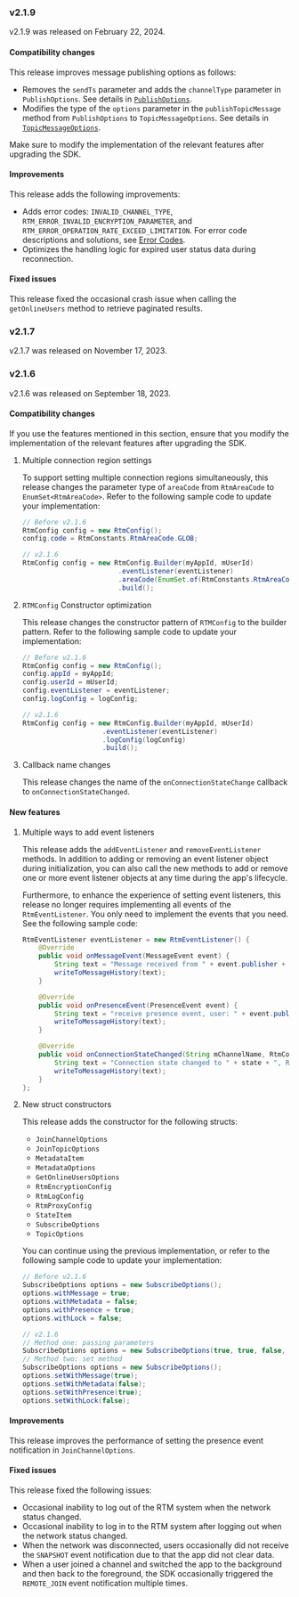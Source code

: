 
<PlatformWrapper platform='android'>

### v2.1.9

v2.1.9 was released on February 22, 2024.

#### Compatibility changes

This release improves message publishing options as follows:

- Removes the `sendTs` parameter and adds the `channelType` parameter in `PublishOptions`. See details in [`PublishOptions`](../reference/api/#messagepublishpropsag_platform).
- Modifies the type of the `options` parameter in the `publishTopicMessage` method from `PublishOptions` to `TopicMessageOptions`. See details in [`TopicMessageOptions`](../reference/api/#topicpublishpropsag_platform).

Make sure to modify the implementation of the relevant features after upgrading the SDK.

#### Improvements

This release adds the following improvements:

- Adds error codes: `INVALID_CHANNEL_TYPE`, `RTM_ERROR_INVALID_ENCRYPTION_PARAMETER`, and `RTM_ERROR_OPERATION_RATE_EXCEED_LIMITATION`. For error code descriptions and solutions, see [Error Codes](../reference/api#error-codes-table).
- Optimizes the handling logic for expired user status data during reconnection.

#### Fixed issues

This release fixed the occasional crash issue when calling the `getOnlineUsers` method to retrieve paginated results.

### v2.1.7

v2.1.7 was released on November 17, 2023.

### v2.1.6

v2.1.6 was released on September 18, 2023.

#### Compatibility changes

If you use the features mentioned in this section, ensure that you modify the implementation of the relevant features after upgrading the SDK.

1. Multiple connection region settings

    To support setting multiple connection regions simultaneously, this release changes the parameter type of `areaCode` from `RtmAreaCode` to `EnumSet<RtmAreaCode>`. Refer to the following sample code to update your implementation:

    ```java
    // Before v2.1.6
    RtmConfig config = new RtmConfig();
    config.code = RtmConstants.RtmAreaCode.GLOB;
    ```

    ```java
    // v2.1.6
    RtmConfig config = new RtmConfig.Builder(myAppId, mUserId)
                            .eventListener(eventListener)
                            .areaCode(EnumSet.of(RtmConstants.RtmAreaCode.AS, RtmConstants.RtmAreaCode.CN))
                            .build();
    ```

1. `RTMConfig` Constructor optimization

    This release changes the constructor pattern of `RTMConfig` to the builder pattern. Refer to the following sample code to update your implementation:

    ```java
    // Before v2.1.6
    RtmConfig config = new RtmConfig();
    config.appId = myAppId;
    config.userId = mUserId;
    config.eventListener = eventListener;
    config.logConfig = logConfig;
    ```

    ```java
    // v2.1.6
    RtmConfig config = new RtmConfig.Builder(myAppId, mUserId)
                        .eventListener(eventListener)
                        .logConfig(logConfig)
                        .build();
    ```

1. Callback name changes

    This release changes the name of the `onConnectionStateChange` callback to `onConnectionStateChanged`.

#### New features

1. Multiple ways to add event listeners

    This release adds the `addEventListener` and `removeEventListener` methods. In addition to adding or removing an event listener object during initialization, you can also call the new methods to add or remove one or more event listener objects at any time during the app's lifecycle.

    Furthermore, to enhance the experience of setting event listeners, this release no longer requires implementing all events of the `RtmEventListener`. You only need to implement the events that you need. See the following sample code:

    ```java
    RtmEventListener eventListener = new RtmEventListener() {
        @Override
        public void onMessageEvent(MessageEvent event) {
            String text = "Message received from " + event.publisher + " Message: " + event.message.getData() + "\n";
            writeToMessageHistory(text);
        }

        @Override
        public void onPresenceEvent(PresenceEvent event) {
            String text = "receive presence event, user: " + event.publisher + " event: " + event.type + "\n";
            writeToMessageHistory(text);
        }

        @Override
        public void onConnectionStateChanged(String mChannelName, RtmConstants.RtmConnectionState state, RtmConstants.RtmConnectionChangeReason reason) {
            String text = "Connection state changed to " + state + ", Reason: " + reason + "\n";
            writeToMessageHistory(text);
        }
    };
    ```

1. New struct constructors

    This release adds the constructor for the following structs:

    - `JoinChannelOptions`
    - `JoinTopicOptions`
    - `MetadataItem`
    - `MetadataOptions`
    - `GetOnlineUsersOptions`
    - `RtmEncryptionConfig`
    - `RtmLogConfig`
    - `RtmProxyConfig`
    - `StateItem`
    - `SubscribeOptions`
    - `TopicOptions`

    You can continue using the previous implementation, or refer to the following sample code to update your implementation:

    ```java
    // Before v2.1.6
    SubscribeOptions options = new SubscribeOptions();
    options.withMessage = true;
    options.withMetadata = false;
    options.withPresence = true;
    options.withLock = false;
    ```
    ```java
    // v2.1.6
    // Method one: passing parameters
    SubscribeOptions options = new SubscribeOptions(true, true, false, false);
    // Method two: set method
    SubscribeOptions options = new SubscribeOptions();
    options.setWithMessage(true);
    options.setWithMetadata(false);
    options.setWithPresence(true);
    options.setWithLock(false);
    ```

#### Improvements

This release improves the performance of setting the presence event notification in `JoinChannelOptions`.

#### Fixed issues

This release fixed the following issues:

- Occasional inability to log out of the RTM system when the network status changed.
- Occasional inability to log in to the RTM system after logging out when the network status changed.
- When the network was disconnected, users occasionally did not receive the `SNAPSHOT` event notification due to that the app did not clear data.
- When a user joined a channel and switched the app to the background and then back to the foreground, the SDK occasionally triggered the `REMOTE_JOIN` event notification multiple times.

</PlatformWrapper>